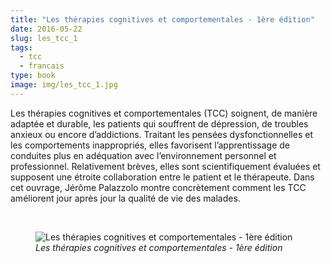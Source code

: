 ```yaml
---
title: "Les thérapies cognitives et comportementales - 1ère édition"
date: 2016-05-22
slug: les_tcc_1
tags:
  - tcc
  - francais
type: book
image: img/les_tcc_1.jpg
---
```


Les thérapies cognitives et comportementales (TCC) soignent, de manière adaptée et durable, les patients qui souffrent de dépression, de troubles anxieux ou encore d’addictions.
Traitant les pensées dysfonctionnelles et les comportements inappropriés, elles favorisent l’apprentissage de conduites plus en adéquation avec l’environnement personnel et professionnel.
Relativement brèves, elles sont scientifiquement évaluées et supposent une étroite collaboration entre le patient et le thérapeute.
Dans cet ouvrage, Jérôme Palazzolo montre concrètement comment les TCC améliorent jour après jour la qualité de vie des malades.

<br>

![_Les thérapies cognitives et comportementales - 1ère édition_](img/les_tcc_1.jpg)
